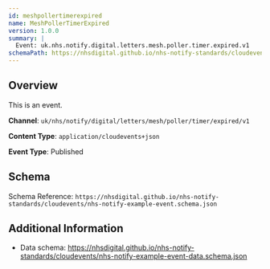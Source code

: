 ```yaml
---
id: meshpollertimerexpired
name: MeshPollerTimerExpired
version: 1.0.0
summary: |
  Event: uk.nhs.notify.digital.letters.mesh.poller.timer.expired.v1
schemaPath: https://nhsdigital.github.io/nhs-notify-standards/cloudevents/nhs-notify-example-event.schema.json
---
```


## Overview

This is an event.

**Channel**: `uk/nhs/notify/digital/letters/mesh/poller/timer/expired/v1`

**Content Type**: `application/cloudevents+json`

**Event Type**: Published

## Schema

Schema Reference: `https://nhsdigital.github.io/nhs-notify-standards/cloudevents/nhs-notify-example-event.schema.json`

## Additional Information

- Data schema: https://nhsdigital.github.io/nhs-notify-standards/cloudevents/nhs-notify-example-event-data.schema.json
